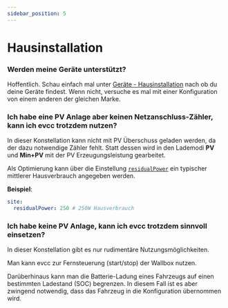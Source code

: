 ```yaml
---
sidebar_position: 5
---
```



# Hausinstallation


### Werden meine Geräte unterstützt?

Hoffentlich. Schau einfach mal unter [Geräte - Hausinstallation](/docs/devices/meters) nach ob du deine Geräte findest. Wenn nicht, versuche es mal mit einer Konfiguration von einem anderen der gleichen Marke.

### Ich habe eine PV Anlage aber keinen Netzanschluss-Zähler, kann ich evcc trotzdem nutzen?

In dieser Konstellation kann nicht mit PV Überschuss geladen werden, da der dazu notwendige Zähler fehlt. Statt dessen wird in den Lademodi **PV** und **Min+PV** mit der PV Erzeugungsleistung gearbeitet.

Als Optimierung kann über die Einstellung [`residualPower`](/docs/reference/configuration/site#residualpower) ein typischer mittlerer Hausverbrauch angegeben werden.

**Beispiel**:

```yaml
site:
  residualPower: 250 # 250W Hausverbrauch
```

### Ich habe keine PV Anlage, kann ich evcc trotzdem sinnvoll einsetzen?

In dieser Konstellation gibt es nur rudimentäre Nutzungsmöglichkeiten.

Man kann evcc zur Fernsteuerung (start/stop) der Wallbox nutzen.

Darüberhinaus kann man die Batterie-Ladung eines Fahrzeugs auf einen bestimmten Ladestand (SOC) begrenzen. In diesem Fall ist es aber zwingend notwendig, dass das Fahrzeug in die Konfiguration übernommen wird.


